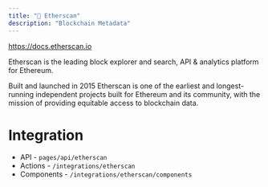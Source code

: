 ```yaml
---
title: "📜 Etherscan"
description: "Blockchain Metadata"
---
```


https://docs.etherscan.io

Etherscan is the leading block explorer and search, API & analytics platform for Ethereum.

Built and launched in 2015 Etherscan is one of the earliest and longest-running independent projects built for Ethereum and its community, with the mission of providing equitable access to blockchain data.

# Integration

- API - `pages/api/etherscan`
- Actions - `/integrations/etherscan`
- Components - `/integrations/etherscan/components`